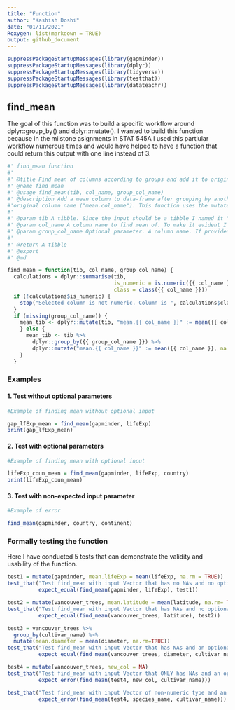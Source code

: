 ```yaml
---
title: "Function"
author: "Kashish Doshi"
date: "01/11/2021"
Roxygen: list(markdown = TRUE)
output: github_document
---
```



```r

suppressPackageStartupMessages(library(gapminder))
suppressPackageStartupMessages(library(dplyr))
suppressPackageStartupMessages(library(tidyverse))
suppressPackageStartupMessages(library(testthat))
suppressPackageStartupMessages(library(datateachr))

```

## find_mean

The goal of this function was to build a specific workflow around dplyr::group_by() and dplyr::mutate(). I wanted to build this function because in the milstone asignments in STAT 545A I used this partiular workflow numerous times and would have helped to have a function that could return this output with one line instead of 3. 
```r

#' find_mean function
#' 
#' @title Find mean of columns according to groups and add it to original tibble.
#' @name find_mean
#' @usage find_mean(tib, col_name, group_col_name)
#' @description Add a mean column to data-frame after grouping by another column. The new mean column name will add a "mean." prefix to the
#'original column name ("mean.col_name"). This function uses the mutate [dplyr::mutate()] function and group_by [dplyr::group_by()] from the dplyr package.
#' 
#' @param tib A tibble. Since the input should be a tibble I named it "tib"
#' @param col_name A column name to find mean of. To make it evident I named it "col_name". Function will remove NA from this column
#' @param group_col_name Optional parameter. A column name. If provided, data-set will be grouped by this column before finding mean. Since the data is going to be grouped according to this I named it "group_col_name". Function will not remove any NA from this column.
#' 
#' @return A tibble
#' @export
#' @md

find_mean = function(tib, col_name, group_col_name) {
  calculations = dplyr::summarise(tib,
                                  is_numeric = is.numeric({{ col_name }}),
                                  class = class({{ col_name }}))
  if (!calculations$is_numeric) {
    stop("Selected column is not numeric. Column is ", calculations$class)
  }
  if (missing(group_col_name)) {
    mean_tib <- dplyr::mutate(tib, "mean.{{ col_name }}" := mean({{ col_name }}, na.rm = TRUE))
    } else {
      mean_tib <- tib %>% 
        dplyr::group_by({{ group_col_name }}) %>%
        dplyr::mutate("mean.{{ col_name }}" := mean({{ col_name }}, na.rm = TRUE))
    }
  }

```

### Examples 


#### 1. Test without optional parameters
```r
#Example of finding mean without optional input

gap_lfExp_mean = find_mean(gapminder, lifeExp)
print(gap_lfExp_mean)

```
#### 2. Test with optional parameters
```r
#Example of finding mean with optional input

lifeExp_coun_mean = find_mean(gapminder, lifeExp, country)
print(lifeExp_coun_mean)
```
#### 3. Test with non-expected input parameter
```r
#Example of error

find_mean(gapminder, country, continent)

```
### Formally testing the function

Here I have conducted 5 tests that can demonstrate the validity and usability of the function.
```r
test1 = mutate(gapminder, mean.lifeExp = mean(lifeExp, na.rm = TRUE))
test_that("Test find_mean with input Vector that has no NAs and no optional argument", 
          expect_equal(find_mean(gapminder, lifeExp), test1))

test2 = mutate(vancouver_trees, mean.latitude = mean(latitude, na.rm= TRUE))
test_that("Test find_mean with input Vector that has NAs and no optional argument", 
          expect_equal(find_mean(vancouver_trees, latitude), test2))

test3 = vancouver_trees %>%
  group_by(cultivar_name) %>%
  mutate(mean.diameter = mean(diameter, na.rm=TRUE))
test_that("Test find_mean with input Vector that has NAs and an optional argument", 
          expect_equal(find_mean(vancouver_trees, diameter, cultivar_name), test3))

test4 = mutate(vancouver_trees, new_col = NA)
test_that("Test find_mean with input Vector that ONLY has NAs and an optional argument", 
          expect_error(find_mean(test4, new_col, cultivar_name)))

test_that("Test find_mean with input Vector of non-numeric type and an optional argument", 
          expect_error(find_mean(test4, species_name, cultivar_name)))

```

